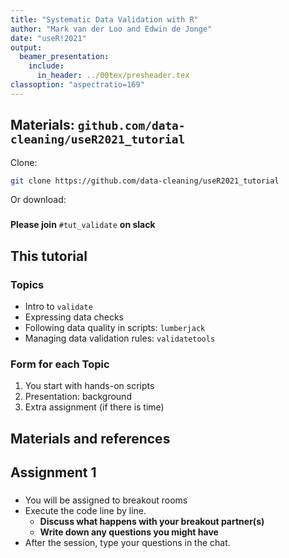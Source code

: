 ```yaml
---
title: "Systematic Data Validation with R"
author: "Mark van der Loo and Edwin de Jonge"
date: "useR!2021"
output: 
  beamer_presentation:
    include:
      in_header: ../00tex/presheader.tex
classoption: "aspectratio=169"
---
```


## Materials: `github.com/data-cleaning/useR2021_tutorial`

Clone:
```bash
git clone https://github.com/data-cleaning/useR2021_tutorial
```
Or download:
\begin{picture}(0,0)
\put(200,-75){\includegraphics[height=35mm]{fig/github.png}}
\end{picture}


### 

**Please join** `#tut_validate` **on slack**


## This tutorial


### Topics

- Intro to `validate`
- Expressing data checks
- Following data quality in scripts: `lumberjack`
- Managing data validation rules: `validatetools`

### Form for each Topic

1. You start with hands-on scripts
2. Presentation: background
3. Extra assignment (if there is time)


## Materials and references

\begin{center}
\begin{tabular}{p{0.20\textwidth}p{0.20\textwidth}|p{0.20\textwidth}p{0.20\textwidth}}
\multicolumn{2}{c}{\textbf{Software}}&\multicolumn{2}{c}{\textbf{Theory}}\\
\includegraphics[width=0.20\textwidth]{fig/jss}&
\includegraphics[width=0.20\textwidth]{fig/cookbook}&
\includegraphics[width=0.20\textwidth]{fig/wileystatref}&
\includegraphics[width=0.20\textwidth]{fig/sdcr}\\
{\Tiny JSS \textbf{97}(10) 1--33. }&
{\Tiny data-cleaning.github.io/validate}&
{\Tiny Wiley StatsRef Online}&
{\Tiny Wiley (2018)}
\end{tabular}
\end{center}

## Assignment 1

\begin{center}
\Huge
\texttt{code/01\_intro\_validate.R}
\end{center}

### 

- You will be assigned to breakout rooms
- Execute the code line by line.
    - **Discuss what happens with your breakout partner(s)**
    - **Write down any questions you might have**
- After the session, type your questions in the chat.


